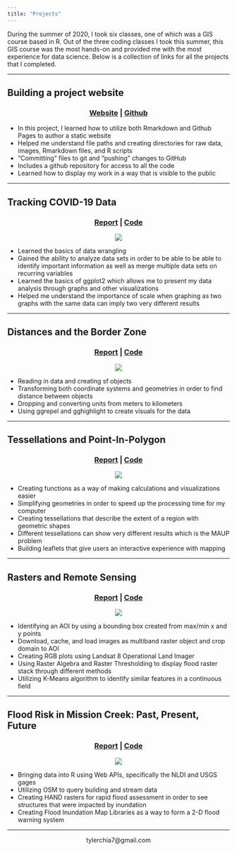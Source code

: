 ```yaml
---
title: "Projects"
---
```


During the summer of 2020, I took six classes, one of which was a GIS course based in R. Out of the three coding classes I took this summer, this GIS course was the most hands-on and provided me with the most experience for data science.  Below is a collection of links for all the projects that I completed.

*****

## Building  a project website

<center>
### [Website](https://tylerchia.github.io/TylerChia/) | [Github](https://github.com/TylerChia/TylerChia.git)
</center>

- In this project, I learned how to utilize both Rmarkdown and Github Pages to author a static website
- Helped me understand file paths and creating directories for raw data, images, Rmarkdown files, and R scripts
- "Committing" files to git and "pushing" changes to GitHub
- Includes a github repository for access to all the code
- Learned how to display my work in a way that is visible to the public

*****

## Tracking COVID-19 Data

<center>
### [Report](https://tylerchia.github.io/geog-176A-labs/lab-02.html) | [Code](https://raw.githubusercontent.com/TylerChia/geog-176A-labs/master/docs/lab-02.Rmd)
</center>

<center>
![](./data/lab02img.png)
</center>


- Learned the basics of data wrangling
- Gained the ability to analyze data sets in order to be able to be able to identify important information as well as merge multiple data sets on recurring variables
- Learned the basics of ggplot2 which allows me to present my data analysis through graphs and other visualizations
- Helped me understand the importance of scale when graphing as two graphs with the same data can imply two very different results

*****

## Distances and the Border Zone

<center>
### [Report](https://tylerchia.github.io/geog-176A-labs/lab-03.html) | [Code](https://raw.githubusercontent.com/TylerChia/geog-176A-labs/master/docs/lab-03.Rmd)
</center>

<center>
![](./data/lab3img.png)
</center>



- Reading in data and creating sf objects
- Transforming both coordinate systems and geometries in order to find distance between objects
- Dropping and converting units from meters to kilometers
- Using ggrepel and gghighlight to create visuals for the data

*****

## Tessellations and Point-In-Polygon

<center>
### [Report](https://tylerchia.github.io/geog-176A-labs/lab-04.html) | [Code](https://raw.githubusercontent.com/TylerChia/geog-176A-labs/master/docs/lab-04.Rmd)
</center>

<center>
![](./data/lab4img.png)
</center>



- Creating functions as a way of making calculations and visualizations easier
- Simplifying geometries in order to speed up the processing time for my computer
- Creating tessellations that describe the extent of a region with geometric shapes
- Different tessellations can show very different results which is the MAUP problem
- Building leaflets that give users an interactive experience with mapping

*****

## Rasters and Remote Sensing

<center>
### [Report](https://tylerchia.github.io/geog-176A-labs/lab-05.html) | [Code](https://raw.githubusercontent.com/TylerChia/geog-176A-labs/master/docs/lab-05.Rmd)
</center>

<center>
![](./data/lab5img.png)
</center>



- Identifying an AOI by using a bounding box created from max/min x and y points
- Download, cache, and load images as multiband raster object and crop domain to AOI
- Creating RGB plots using Landsat 8 Operational Land Imager
- Using Raster Algebra and Raster Thresholding to display flood raster stack through different methods
- Utilizing K-Means algorithm to identify similar features in a continuous field

*****

## Flood Risk in Mission Creek: Past, Present, Future

<center>
### [Report](https://tylerchia.github.io/geog-176A-labs/lab-06.html) | [Code](https://raw.githubusercontent.com/TylerChia/geog-176A-labs/master/docs/lab-06.Rmd)
</center>

<center>
![](./data/mission-creek-fim.gif)
</center>



- Bringing data into R using Web APIs, specifically the NLDI and USGS gages
- Utilizing OSM to query building and stream data
- Creating HAND rasters for rapid flood assessment in order to see structures that were impacted by inundation
- Creating Flood Inundation Map Libraries as a way to form a 2-D flood warning system

*****

<center>
tylerchia7@gmail.com
</center>